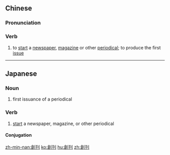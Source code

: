 {{also|创刊}}
==Chinese==
{{zh-forms|s=创刊}}

===Pronunciation===
{{zh-pron
|m=chuàngkān
|c=cong3 hon1,cong3 hon2
|mn=chhòng-khan
|cat=v
}}

===Verb===
{{zh-verb}}

# to [[start]] a [[newspaper]], [[magazine]] or other [[periodical]]; to produce the first [[issue]]

----

==Japanese==
{{ja-kanjitab|そう|かん|yomi=o}}

===Noun===
{{ja-noun|そうかん}}

# first issuance of a periodical

===Verb===
{{ja-verb-suru|そうかん}}

# [[start]] a newspaper, magazine, or other periodical

====Conjugation====
{{ja-suru|そうかん}}

[[zh-min-nan:創刊]]
[[ko:創刊]]
[[hu:創刊]]
[[zh:創刊]]